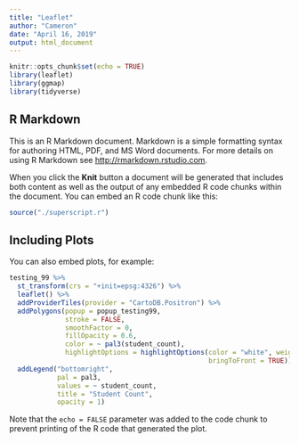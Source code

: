 ```yaml
---
title: "Leaflet"
author: "Cameron"
date: "April 16, 2019"
output: html_document
---
```


```r
knitr::opts_chunk$set(echo = TRUE)
library(leaflet)
library(ggmap)
library(tidyverse)
```

## R Markdown

This is an R Markdown document. Markdown is a simple formatting syntax for authoring HTML, PDF, and MS Word documents. For more details on using R Markdown see <http://rmarkdown.rstudio.com>.

When you click the **Knit** button a document will be generated that includes both content as well as the output of any embedded R code chunks within the document. You can embed an R code chunk like this:

```r
source("./superscript.r")
```

## Including Plots

You can also embed plots, for example:

```r
testing_99 %>% 
  st_transform(crs = "+init=epsg:4326") %>% 
  leaflet() %>%
  addProviderTiles(provider = "CartoDB.Positron") %>%
  addPolygons(popup = popup_testing99,
              stroke = FALSE,
              smoothFactor = 0,
              fillOpacity = 0.6,
              color = ~ pal3(student_count),
              highlightOptions = highlightOptions(color = "white", weight = 2,
                                                  bringToFront = TRUE)) %>%
  addLegend("bottomright", 
            pal = pal3, 
            values = ~ student_count,
            title = "Student Count",
            opacity = 1)
```

Note that the `echo = FALSE` parameter was added to the code chunk to prevent printing of the R code that generated the plot.
